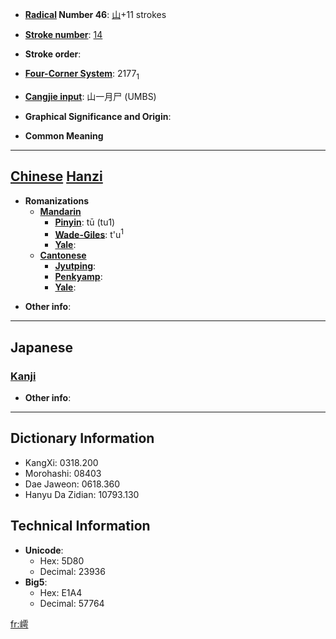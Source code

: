 * '''[[Wiktionary:Chinese radical index| Radical]] Number 46''': [[Wiktionary:Chinese radical index 山|山]]+11 strokes

* '''[[Wiktionary:Chinese total strokes index|Stroke number]]''': [[Wiktionary:Chinese total strokes index 14|14]]

* '''Stroke order''': 

* '''[[Wiktionary:Chinese four corner index|Four-Corner System]]''': 2177<sub>1</sub>

* '''[[Wiktionary:Chinese Cangjie index|Cangjie input]]''': 山一月尸 (UMBS)

* '''Graphical Significance and Origin''': 

* '''Common Meaning'''

----

== [[Chinese]] [[Hanzi]] ==

* '''Romanizations'''
** '''[[Mandarin]]'''
*** '''[[Pinyin]]''': tū (tu1)
*** '''[[Wade-Giles]]''': t'u<sup>1</sup>
*** '''[[Yale]]''': 
** '''[[Cantonese]]'''
*** '''[[Jyutping]]''':
*** '''[[Penkyamp]]''': 
*** '''[[Yale]]''': 

* '''Other info''': 

----

==Japanese==
===[[Kanji]]===
{{kanji|on readings=[[と]] (to), [[つ]] (tsu)
|kun readings=
}}

* '''Other info''':  

----

== Dictionary Information ==

* KangXi: 0318.200
* Morohashi: 08403
* Dae Jaweon: 0618.360
* Hanyu Da Zidian: 10793.130

== Technical Information ==

* '''Unicode''':
** Hex: 5D80
** Decimal: 23936
* '''Big5''':
** Hex: E1A4
** Decimal: 57764

[[fr:嶀]]